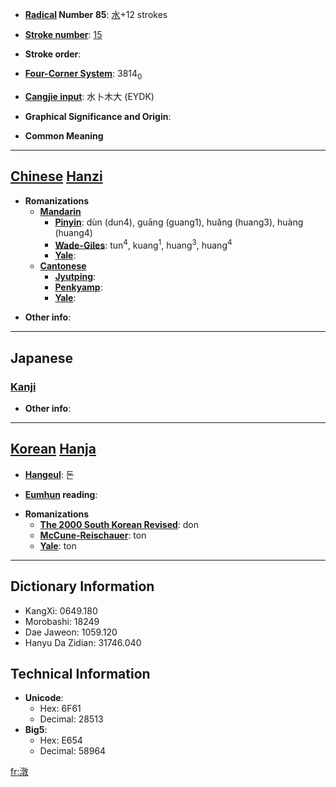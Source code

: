 * '''[[Wiktionary:Chinese radical index| Radical]] Number 85''': [[Wiktionary:Chinese radical index 水|水]]+12 strokes

* '''[[Wiktionary:Chinese total strokes index|Stroke number]]''': [[Wiktionary:Chinese total strokes index 15|15]]

* '''Stroke order''': 

* '''[[Wiktionary:Chinese four corner index|Four-Corner System]]''': 3814<sub>0</sub>

* '''[[Wiktionary:Chinese Cangjie index|Cangjie input]]''': 水卜木大 (EYDK)

* '''Graphical Significance and Origin''': 

* '''Common Meaning'''

----

== [[Chinese]] [[Hanzi]] ==

* '''Romanizations'''
** '''[[Mandarin]]'''
*** '''[[Pinyin]]''': dùn (dun4), guāng (guang1), huǎng (huang3), huàng (huang4)
*** '''[[Wade-Giles]]''': tun<sup>4</sup>, kuang<sup>1</sup>, huang<sup>3</sup>, huang<sup>4</sup>
*** '''[[Yale]]''': 
** '''[[Cantonese]]'''
*** '''[[Jyutping]]''':
*** '''[[Penkyamp]]''': 
*** '''[[Yale]]''': 

* '''Other info''': 

----

==Japanese==
===[[Kanji]]===
{{kanji|on readings=[[とん]] (ton), [[どん]] (don)|kun readings=[[おおみず]] (oomizu)}}

* '''Other info''':  

----

== [[Korean]] [[Hanja]] ==

* '''[[Hangeul]]''': 돈

* '''[[Eumhun]] reading''': 

* '''Romanizations'''
** '''[[The 2000 South Korean Revised Romanization|The 2000 South Korean Revised]]''': don
** '''[[McCune-Reischauer]]''': ton
** '''[[Yale]]''': ton

----

== Dictionary Information ==

* KangXi: 0649.180
* Morobashi: 18249
* Dae Jaweon: 1059.120
* Hanyu Da Zidian: 31746.040

== Technical Information ==

* '''Unicode''':
** Hex: 6F61
** Decimal: 28513
* '''Big5''':
** Hex: E654
** Decimal: 58964

[[fr:潡]]